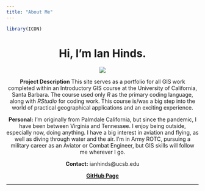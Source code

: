 ```yaml
---
title: "About Me"
---
```

```r
library(ICON)
```

<center>
# Hi, I'm Ian Hinds.
<center>

![](./img/Hidden-Lake.JPG)

**Project Description** This site serves as a portfolio for all GIS work completed within an Introductory GIS course at the University of California, Santa Barbara. The course used only *R* as the primary coding language, along with *RStudio* for coding work. This course is/was a big step into the world of practical geographical applications and an exciting experience.


**Personal:** I'm originally from Palmdale California, but since the pandemic, I have been between Virginia and Tennessee. I enjoy being outside, especially now, doing anything. I have a big interest in aviation and flying, as well as diving through water and the air. I'm in Army ROTC, pursuing a military career as an Aviator or Combat Engineer, but GIS skills will follow me wherever I go.

**Contact:** ianhinds@ucsb.edu

**[GitHub Page](https://github.com/Hindstein)**




*****


